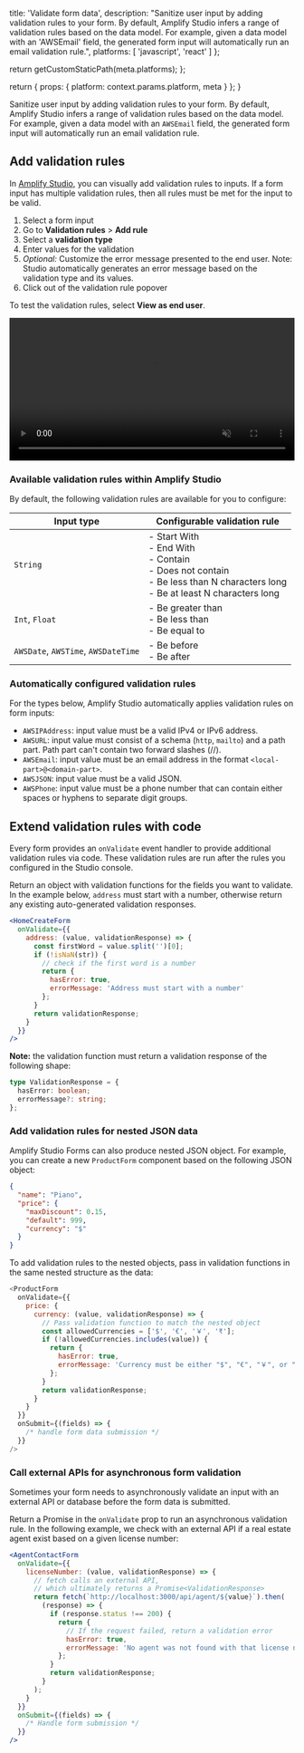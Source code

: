 
  title: 'Validate form data',
  description:
    "Sanitize user input by adding validation rules to your form. By default, Amplify Studio infers a range of validation rules based on the data model. For example, given a data model with an 'AWSEmail' field, the generated form input will automatically run an email validation rule.",
  platforms: [
    'javascript',
    'react'
  ]
};

  return getCustomStaticPath(meta.platforms);
};

  return {
    props: {
      platform: context.params.platform,
      meta
    }
  };
}

Sanitize user input by adding validation rules to your form. By default, Amplify Studio infers a range of validation rules based on the data model. For example, given a data model with an `AWSEmail` field, the generated form input will automatically run an email validation rule.

## Add validation rules

In [Amplify Studio](/[platform]/tools/console/adminui/start/#logging-in-and-creating-an-app), you can visually add validation rules to inputs. If a form input has multiple validation rules, then all rules must be met for the input to be valid.

1. Select a form input
2. Go to **Validation rules** > **Add rule**
3. Select a **validation type**
4. Enter values for the validation
5. _Optional:_ Customize the error message presented to the end user. Note: Studio automatically generates an error message based on the validation type and its values.
6. Click out of the validation rule popover

To test the validation rules, select **View as end user**.

<video autoPlay={true} muted={true} loop={true} width="100%">
  <source src="/images/console/formbuilder/validations-visual.mp4" />
</video>

### Available validation rules within Amplify Studio

By default, the following validation rules are available for you to configure:

| Input type | Configurable validation rule |
| --- | --- |
| `String` | - Start With <br/> - End With <br/> - Contain <br/> - Does not contain <br/> - Be less than N characters long <br/> - Be at least N characters long <br/> |
| `Int`, `Float` | - Be greater than <br/> - Be less than <br/> - Be equal to <br/> |
| `AWSDate`, `AWSTime`, `AWSDateTime` | - Be before <br/> - Be after <br/> |

### Automatically configured validation rules

For the types below, Amplify Studio automatically applies validation rules on form inputs:

- `AWSIPAddress`: input value must be a valid IPv4 or IPv6 address.
- `AWSURL`: input value must consist of a schema (`http`, `mailto`) and a path part. Path part can't contain two forward slashes (//).
- `AWSEmail`: input value must be an email address in the format `<local-part>@<domain-part>`.
- `AWSJSON`: input value must be a valid JSON.
- `AWSPhone`: input value must be a phone number that can contain either spaces or hyphens to separate digit groups.

## Extend validation rules with code

Every form provides an `onValidate` event handler to provide additional validation rules via code. These validation rules are run after the rules you configured in the Studio console.

Return an object with validation functions for the fields you want to validate. In the example below, `address` must start with a number, otherwise return any existing auto-generated validation responses.

```jsx
<HomeCreateForm
  onValidate={{
    address: (value, validationResponse) => {
      const firstWord = value.split('')[0];
      if (!isNaN(str)) {
        // check if the first word is a number
        return {
          hasError: true,
          errorMessage: 'Address must start with a number'
        };
      }
      return validationResponse;
    }
  }}
/>
```

**Note:** the validation function must return a validation response of the following shape:

```ts
type ValidationResponse = {
  hasError: boolean;
  errorMessage?: string;
};
```

### Add validation rules for nested JSON data

Amplify Studio Forms can also produce nested JSON object. For example, you can create a new `ProductForm` component based on the following JSON object:

```json
{
  "name": "Piano",
  "price": {
    "maxDiscount": 0.15,
    "default": 999,
    "currency": "$"
  }
}
```

To add validation rules to the nested objects, pass in validation functions in the same nested structure as the data:

```js
<ProductForm
  onValidate={{
    price: {
      currency: (value, validationResponse) => {
        // Pass validation function to match the nested object
        const allowedCurrencies = ['$', '€', '￥', '₹'];
        if (!allowedCurrencies.includes(value)) {
          return {
            hasError: true,
            errorMessage: 'Currency must be either "$", "€", "￥", or "₹".'
          };
        }
        return validationResponse;
      }
    }
  }}
  onSubmit={(fields) => {
    /* handle form data submission */
  }}
/>
```

### Call external APIs for asynchronous form validation

Sometimes your form needs to asynchronously validate an input with an external API or database before the form data is submitted.

Return a Promise in the `onValidate` prop to run an asynchronous validation rule. In the following example, we check with an external API if a real estate agent exist based on a given license number:

```jsx
<AgentContactForm
  onValidate={{
    licenseNumber: (value, validationResponse) => {
      // fetch calls an external API,
      // which ultimately returns a Promise<ValidationResponse>
      return fetch(`http://localhost:3000/api/agent/${value}`).then(
        (response) => {
          if (response.status !== 200) {
            return {
              // If the request failed, return a validation error
              hasError: true,
              errorMessage: 'No agent was not found with that license number.'
            };
          }
          return validationResponse;
        }
      );
    }
  }}
  onSubmit={(fields) => {
    /* Handle form submission */
  }}
/>
```
